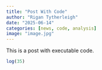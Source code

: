 ```yaml
---
title: "Post With Code"
author: "Rigan Tytherleigh"
date: "2025-06-14"
categories: [news, code, analysis]
image: "image.jpg"
---
```


This is a post with executable code.

```r
log(35)
```
